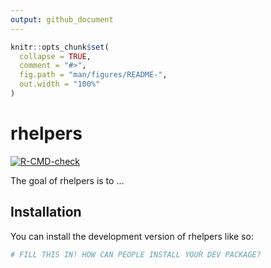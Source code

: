 ```yaml
---
output: github_document
---
```


<!-- README.md is generated from README.Rmd. Please edit that file -->

```r
knitr::opts_chunk$set(
  collapse = TRUE,
  comment = "#>",
  fig.path = "man/figures/README-",
  out.width = "100%"
)
```

# rhelpers

<!-- badges: start -->
[![R-CMD-check](https://github.com/tonyliang19/rhelpers/actions/workflows/R-CMD-check.yaml/badge.svg)](https://github.com/tonyliang19/rhelpers/actions/workflows/R-CMD-check.yaml)
<!-- badges: end -->

The goal of rhelpers is to ...

## Installation

You can install the development version of rhelpers like so:

``` r
# FILL THIS IN! HOW CAN PEOPLE INSTALL YOUR DEV PACKAGE?
```
